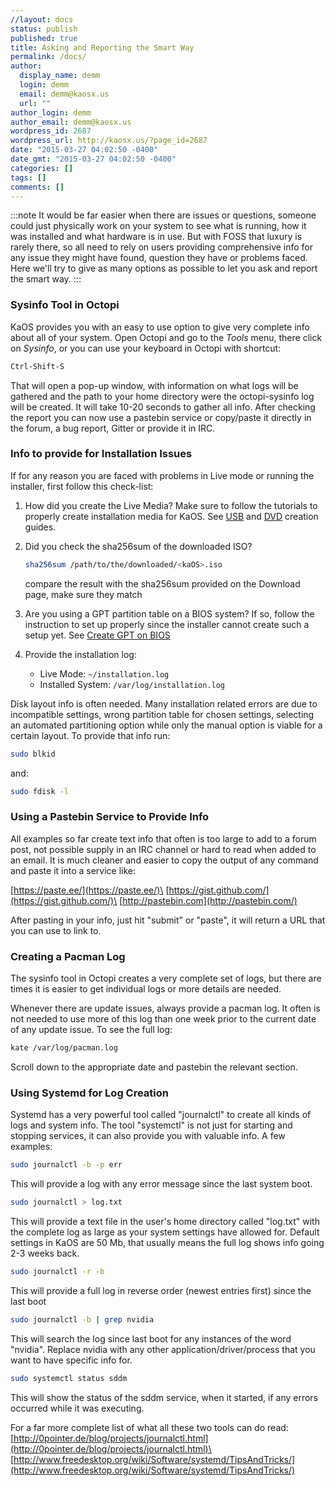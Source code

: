 ```yaml
---
//layout: docs
status: publish
published: true
title: Asking and Reporting the Smart Way
permalink: /docs/
author:
  display_name: demm
  login: demm
  email: demm@kaosx.us
  url: ""
author_login: demm
author_email: demm@kaosx.us
wordpress_id: 2687
wordpress_url: http://kaosx.us/?page_id=2687
date: "2015-03-27 04:02:50 -0400"
date_gmt: "2015-03-27 04:02:50 -0400"
categories: []
tags: []
comments: []
---
```



:::note
It would be far easier when there are issues or questions, someone could just physically work on your system to see what is running, how it was installed and what hardware is in use.
But with FOSS that luxury is rarely there, so all need to rely on users providing comprehensive info for any issue they might have found, question they have or problems faced.
Here we'll try to give as many options as possible to let you ask and report the smart way.
:::

### Sysinfo Tool in Octopi

KaOS provides you with an easy to use option to give very complete info about all of your system. Open Octopi and go to the _Tools_ menu, there click on _Sysinfo_, or you can use your keyboard in Octopi with shortcut:

```sh
Ctrl-Shift-S
```

That will open a pop-up window, with information on what logs will be gathered and the path to your home directory were the octopi-sysinfo log will be created. It will take 10-20 seconds to gather all info. After checking the report you can now use a pastebin service or copy/paste it directly in the forum, a bug report, Gitter or provide it in IRC.

### Info to provide for Installation Issues

If for any reason you are faced with problems in Live mode or running the installer, first follow this check-list:

<Steps>

1. How did you create the Live Media? Make sure to follow the tutorials to properly create installation media for KaOS. See [USB](/install/usb_flash/) and [DVD](/install/dvd/) creation guides.

2. Did you check the sha256sum of the downloaded ISO?

   ```sh
   sha256sum /path/to/the/downloaded/<kaOS>.iso
   ```

   compare the result with the sha256sum provided on the Download page, make sure they match

3. Are you using a GPT partition table on a BIOS system? If so, follow the instruction to set up properly since the installer cannot create such a setup yet. See [Create GPT on BIOS](/install/bios_gpt)

4. Provide the installation log:
   - Live Mode: `~/installation.log`
   - Installed System: `/var/log/installation.log`

</Steps>

Disk layout info is often needed. Many installation related errors are due to incompatible settings, wrong partition table for chosen settings, selecting an automated partitioning option while only the manual option is viable for a certain layout. To provide that info run:

```sh
sudo blkid
```

and:

```sh
sudo fdisk -l
```

### Using a Pastebin Service to Provide Info

All examples so far create text info that often is too large to add to a forum post, not possible supply in an IRC channel or hard to read when added to an email. It is much cleaner and easier to copy the output of any command and paste it into a service like:

[https://paste.ee/](https://paste.ee/)\
[https://gist.github.com/](https://gist.github.com/)\
[http://pastebin.com](http://pastebin.com/)

After pasting in your info, just hit "submit" or "paste", it will return a URL that you can use to link to.

### Creating a Pacman Log

The sysinfo tool in Octopi creates a very complete set of logs, but there are times it is easier to get individual logs or more details are needed.

Whenever there are update issues, always provide a pacman log. It often is not needed to use more of this log than one week prior to the current date of any update issue. To see the full log:

```sh
kate /var/log/pacman.log
```

Scroll down to the appropriate date and pastebin the relevant section.

### Using Systemd for Log Creation

Systemd has a very powerful tool called "journalctl" to create all kinds of logs and system info. The tool "systemctl" is not just for starting and stopping services, it can also provide you with valuable info. A few examples:

```sh
sudo journalctl -b -p err
```

This will provide a log with any error message since the last system boot.

```sh
sudo journalctl > log.txt
```

This will provide a text file in the user's home directory called "log.txt" with the complete log as large as your system settings have allowed for. Default settings in KaOS are 50 Mb, that usually means the full log shows info going 2-3 weeks back.

```sh
sudo journalctl -r -b
```

This will provide a full log in reverse order (newest entries first) since the last boot

```sh
sudo journalctl -b | grep nvidia
```

This will search the log since last boot for any instances of the word "nvidia". Replace nvidia with any other application/driver/process that you want to have specific info for.

```sh
sudo systemctl status sddm
```

This will show the status of the sddm service, when it started, if any errors occurred while it was executing.

For a far more complete list of what all these two tools can do read:
[http://0pointer.de/blog/projects/journalctl.html](http://0pointer.de/blog/projects/journalctl.html)\
[http://www.freedesktop.org/wiki/Software/systemd/TipsAndTricks/](http://www.freedesktop.org/wiki/Software/systemd/TipsAndTricks/)
